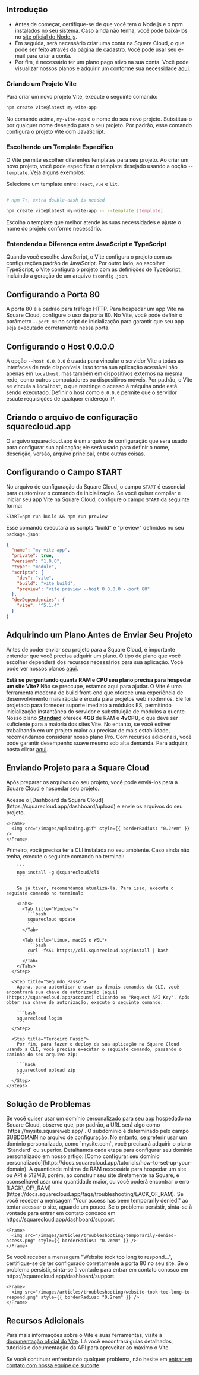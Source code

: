 ## Introdução

- Antes de começar, certifique-se de que você tem o Node.js e o npm instalados no seu sistema. Caso ainda não tenha, você pode baixá-los no [site oficial do Node.js](https://nodejs.org/).
- Em seguida, será necessário criar uma conta na Square Cloud, o que pode ser feito através da [página de cadastro](https://squarecloud.app/signup). Você pode usar seu e-mail para criar a conta.
- Por fim, é necessário ter um plano pago ativo na sua conta. Você pode visualizar nossos planos e adquirir um conforme sua necessidade [aqui](https://squarecloud.app/plans).

### Criando um Projeto Vite

Para criar um novo projeto Vite, execute o seguinte comando:

```bash
npm create vite@latest my-vite-app
```

No comando acima, `my-vite-app` é o nome do seu novo projeto. Substitua-o por qualquer nome desejado para o seu projeto. Por padrão, esse comando configura o projeto Vite com JavaScript.

### Escolhendo um Template Específico

O Vite permite escolher diferentes templates para seu projeto. Ao criar um novo projeto, você pode especificar o template desejado usando a opção `--template`. Veja alguns exemplos:

Selecione um template entre: `react`, `vue` e `lit`.

```bash

# npm 7+, extra double-dash is needed

npm create vite@latest my-vite-app -- --template [template]
```

Escolha o template que melhor atende às suas necessidades e ajuste o nome do projeto conforme necessário.

### Entendendo a Diferença entre JavaScript e TypeScript

Quando você escolhe JavaScript, o Vite configura o projeto com as configurações padrão de JavaScript. Por outro lado, ao escolher TypeScript, o Vite configura o projeto com as definições de TypeScript, incluindo a geração de um arquivo `tsconfig.json`.

## Configurando a Porta 80

A porta 80 é a padrão para tráfego HTTP. Para hospedar um app Vite na Square Cloud, configure o uso da porta 80. No Vite, você pode definir o parâmetro `--port 80` no script de inicialização para garantir que seu app seja executado corretamente nessa porta.

## Configurando o Host 0.0.0.0

A opção `--host 0.0.0.0` é usada para vincular o servidor Vite a todas as interfaces de rede disponíveis. Isso torna sua aplicação acessível não apenas em `localhost`, mas também em dispositivos externos na mesma rede, como outros computadores ou dispositivos móveis. Por padrão, o Vite se vincula a `localhost`, o que restringe o acesso à máquina onde está sendo executado. Definir o host como `0.0.0.0` permite que o servidor escute requisições de qualquer endereço IP.

## Criando o arquivo de configuração squarecloud.app

<Card title="Learn about: how to make the configuration file for Square Cloud." icon="link" href="https://docs.squarecloud.app/getting-started/config-file">
  O arquivo squarecloud.app é um arquivo de configuração que será usado para configurar sua aplicação; ele será usado para definir o nome, descrição, versão, arquivo principal, entre outras coisas.
</Card>

## Configurando o Campo START

No arquivo de configuração da Square Cloud, o campo `START` é essencial para customizar o comando de inicialização. Se você quiser compilar e iniciar seu app Vite na Square Cloud, configure o campo `START` da seguinte forma:

```app squarecloud.app
START=npm run build && npm run preview
```

Esse comando executará os scripts "build" e "preview" definidos no seu `package.json`:

```json package.json
{
  "name": "my-vite-app",
  "private": true,
  "version": "1.0.0",
  "type": "module",
  "scripts": {
    "dev": "vite",
    "build": "vite build",
    "preview": "vite preview --host 0.0.0.0 --port 80"
  },
  "devDependencies": {
    "vite": "^5.1.4"
  }
}
```

## Adquirindo um Plano Antes de Enviar Seu Projeto

Antes de poder enviar seu projeto para a Square Cloud, é importante entender que você precisa adquirir um plano. O tipo de plano que você escolher dependerá dos recursos necessários para sua aplicação. Você pode ver nossos planos [aqui](https://squarecloud.app/plans).

<Note>**Está se perguntando quanta RAM e CPU seu plano precisa para hospedar um site Vite?** Não se preocupe, estamos aqui para ajudar. O Vite é uma ferramenta moderna de build front-end que oferece uma experiência de desenvolvimento mais rápida e enxuta para projetos web modernos. Ele foi projetado para fornecer suporte imediato a módulos ES, permitindo inicialização instantânea do servidor e substituição de módulos a quente. Nosso plano **[Standard](https://squarecloud.app/pay/standard)** oferece **4GB** de RAM e **4vCPU**, o que deve ser suficiente para a maioria dos sites Vite. No entanto, se você estiver trabalhando em um projeto maior ou precisar de mais estabilidade, recomendamos considerar nosso plano Pro. Com recursos adicionais, você pode garantir desempenho suave mesmo sob alta demanda. Para adquirir, basta clicar [aqui](https://squarecloud.app/pay/pro).</Note>

## Enviando Projeto para a Square Cloud

Após preparar os arquivos do seu projeto, você pode enviá-los para a Square Cloud e hospedar seu projeto.

<Tabs>
  <Tab title="Upload via Dashboard">
    Acesse o [Dashboard da Square Cloud](https://squarecloud.app/dashboard/upload) e envie os arquivos do seu projeto.

    <Frame>
      <img src="/images/uploading.gif" style={{ borderRadius: "0.2rem" }} />
    </Frame>
  </Tab>

  <Tab title="Upload via CLI">
    <Steps>
      <Step title="Primeiro Passo">
        Primeiro, você precisa ter a CLI instalada no seu ambiente. Caso ainda não tenha, execute o seguinte comando no terminal:

        ```
        npm install -g @squarecloud/cli
        ```

        Se já tiver, recomendamos atualizá-la. Para isso, execute o seguinte comando no terminal:

        <Tabs>
          <Tab title="Windows">
            ```bash
            squarecloud update
            ```
          </Tab>

          <Tab title="Linux, macOS e WSL">
            ```bash
            curl -fsSL https://cli.squarecloud.app/install | bash
            ```
          </Tab>
        </Tabs>
      </Step>

      <Step title="Segundo Passo">
        Agora, para autenticar e usar os demais comandos da CLI, você encontrará sua chave de autorização [aqui](https://squarecloud.app/account) clicando em "Request API Key". Após obter sua chave de autorização, execute o seguinte comando:

        ```bash
        squarecloud login
        ```
      </Step>

      <Step title="Terceiro Passo">
        Por fim, para fazer o deploy da sua aplicação na Square Cloud usando a CLI, você precisa executar o seguinte comando, passando o caminho do seu arquivo zip:

        ```bash
        squarecloud upload zip
        ```
      </Step>
    </Steps>
  </Tab>
</Tabs>

## Solução de Problemas

<AccordionGroup>
  <Accordion title="Domínio Personalizado" icon="globe" iconType="solid">
    Se você quiser usar um domínio personalizado para seu app hospedado na Square Cloud, observe que, por padrão, a URL será algo como `https://mysite.squareweb.app/`. O subdomínio é determinado pelo campo SUBDOMAIN no arquivo de configuração. No entanto, se preferir usar um domínio personalizado, como `mysite.com`, você precisará adquirir o plano `Standard` ou superior. Detalhamos cada etapa para configurar seu domínio personalizado em nosso artigo: [Como configurar seu domínio personalizado](https://docs.squarecloud.app/tutorials/how-to-set-up-your-domain).
  </Accordion>

  <Accordion title="Requisitos Mínimos de RAM" icon="memory" iconType="solid">
    A quantidade mínima de RAM necessária para hospedar um site ou API é 512MB, porém, ao construir seu site diretamente na Square, é aconselhável usar uma quantidade maior, ou você poderá encontrar o erro [LACK\_OF\_RAM](https://docs.squarecloud.app/faqs/troubleshooting/LACK_OF_RAM).
  </Accordion>

  <Accordion title="Acesso Temporariamente Negado" icon="ban" iconType="solid">
    Se você receber a mensagem "Your access has been temporarily denied." ao tentar acessar o site, aguarde um pouco. Se o problema persistir, sinta-se à vontade para entrar em contato conosco em https://squarecloud.app/dashboard/support.

    <Frame>
      <img src="/images/articles/troubleshooting/temporarily-denied-access.png" style={{ borderRadius: "0.2rem" }} />
    </Frame>
  </Accordion>

  <Accordion title="O site demorou muito para responder..." icon="clock" iconType="solid">
    Se você receber a mensagem "Website took too long to respond...", certifique-se de ter configurado corretamente a porta 80 no seu site. Se o problema persistir, sinta-se à vontade para entrar em contato conosco em https://squarecloud.app/dashboard/support.

    <Frame>
      <img src="/images/articles/troubleshooting/website-took-too-long-to-respond.png" style={{ borderRadius: "0.2rem" }} />
    </Frame>
  </Accordion>
</AccordionGroup>

## Recursos Adicionais

Para mais informações sobre o Vite e suas ferramentas, visite a [documentação oficial do Vite](https://vitejs.dev/guide/). Lá você encontrará guias detalhados, tutoriais e documentação da API para aproveitar ao máximo o Vite.

Se você continuar enfrentando qualquer problema, não hesite em [entrar em contato com nossa equipe de suporte](/company/support).
